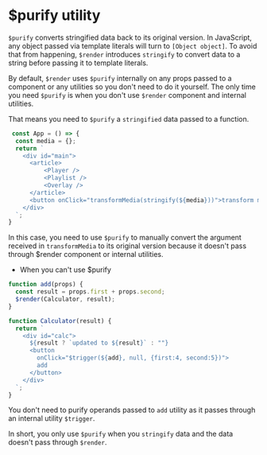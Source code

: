 # $purify utility

`$purify` converts stringified data back to its original version. In JavaScript, any object passed via template literals will turn to `[Object object]`. To avoid that from happening, `$render` introduces `stringify` to convert data to a string before passing it to template literals.

By default, `$render` uses `$purify` internally on any props passed to a component or any utilities so you don't need to do it yourself. The only time you need `$purify` is when you don't use `$render` component and internal utilities.

That means you need to `$purify` a `stringified` data passed to a function.

```js copy
 const App = () => {
  const media = {};
  return `
    <div id="main">
      <article>
          <Player />
          <Playlist />
          <Overlay />
      </article>
      <button onClick="transformMedia(stringify(${media}))">transform media</button>
    </div>
  `;
}
```

In this case, you need to use `$purify` to manually convert the argument received in `transformMedia` to its original version because it doesn't pass through $render component or internal utilities.

* When you can't use $purify

```js copy
function add(props) {
  const result = props.first + props.second;
  $render(Calculator, result);
}

function Calculator(result) {
  return `
    <div id="calc">
      ${result ? `updated to ${result}` : ""}
      <button 
        onClick="$trigger(${add}, null, {first:4, second:5})">
        add
      </button>
    </div>
  `;
}
```

You don't need to purify operands passed to `add` utility as it passes through an internal utility `$trigger`.

In short, you only use `$purify` when you `stringify` data and the data doesn't pass through `$render`. 